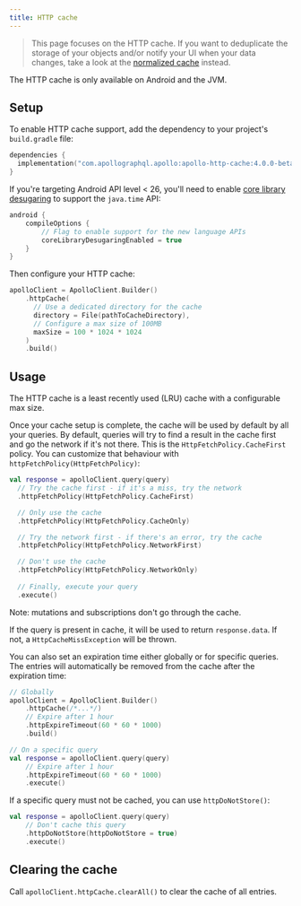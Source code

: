 ```yaml
---
title: HTTP cache
---
```



> This page focuses on the HTTP cache. If you want to deduplicate the storage of your objects and/or notify your UI when your data changes, take a look at the [normalized cache](./normalized-cache) instead.

<Note>

The HTTP cache is only available on Android and the JVM.

</Note>

## Setup

To enable HTTP cache support, add the dependency to your project's `build.gradle` file:

```kotlin title="build.gradle[.kts]"
dependencies {
  implementation("com.apollographql.apollo:apollo-http-cache:4.0.0-beta.7")
}
```

If you're targeting Android API level < 26, you'll need to enable [core library desugaring](https://developer.android.com/studio/write/java8-support#library-desugaring) to support the `java.time` API:

```kotlin
android {
    compileOptions {
        // Flag to enable support for the new language APIs
        coreLibraryDesugaringEnabled = true
    }
}
```

Then configure your HTTP cache:

```kotlin
apolloClient = ApolloClient.Builder()
    .httpCache(
      // Use a dedicated directory for the cache
      directory = File(pathToCacheDirectory),
      // Configure a max size of 100MB
      maxSize = 100 * 1024 * 1024
    )
    .build()
```

## Usage

The HTTP cache is a least recently used (LRU) cache with a configurable max size.

Once your cache setup is complete, the cache will be used by default by all your queries. By default, queries will try to find a result in the cache first and go the network if it's not there. This is the `HttpFetchPolicy.CacheFirst` policy. You can customize that behaviour with `httpFetchPolicy(HttpFetchPolicy)`:

```kotlin
val response = apolloClient.query(query)
  // Try the cache first - if it's a miss, try the network 
  .httpFetchPolicy(HttpFetchPolicy.CacheFirst)

  // Only use the cache
  .httpFetchPolicy(HttpFetchPolicy.CacheOnly)

  // Try the network first - if there's an error, try the cache 
  .httpFetchPolicy(HttpFetchPolicy.NetworkFirst)

  // Don't use the cache
  .httpFetchPolicy(HttpFetchPolicy.NetworkOnly)
  
  // Finally, execute your query
  .execute()
```
Note: mutations and subscriptions don't go through the cache.

If the query is present in cache, it will be used to return `response.data`. If not, a `HttpCacheMissException` will be thrown.

You can also set an expiration time either globally or for specific queries. The entries will automatically be removed from the cache after the expiration time:

```kotlin
// Globally
apolloClient = ApolloClient.Builder()
    .httpCache(/*...*/)
    // Expire after 1 hour
    .httpExpireTimeout(60 * 60 * 1000)
    .build()

// On a specific query
val response = apolloClient.query(query)
    // Expire after 1 hour
    .httpExpireTimeout(60 * 60 * 1000)
    .execute()
```

If a specific query must not be cached, you can use `httpDoNotStore()`:

```kotlin
val response = apolloClient.query(query)
    // Don't cache this query
    .httpDoNotStore(httpDoNotStore = true)
    .execute()
```

## Clearing the cache

Call `apolloClient.httpCache.clearAll()` to clear the cache of all entries.
